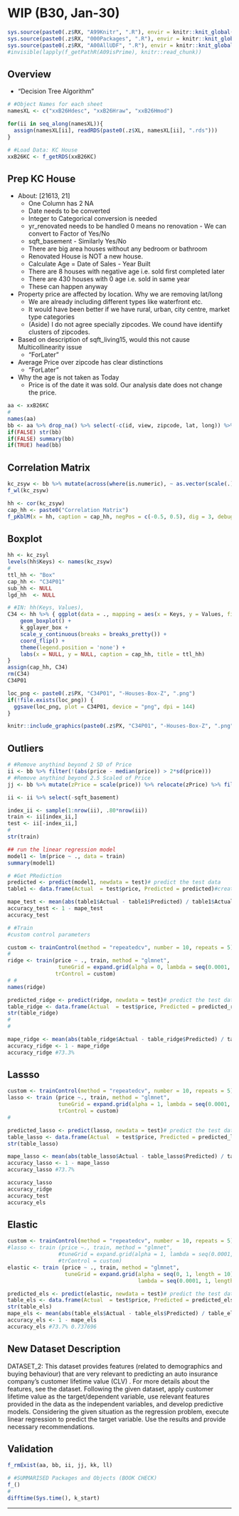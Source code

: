 # WIP (B30, Jan-30) {#b30}

```r
sys.source(paste0(.z$RX, "A99Knitr", ".R"), envir = knitr::knit_global())
sys.source(paste0(.z$RX, "000Packages", ".R"), envir = knitr::knit_global())
sys.source(paste0(.z$RX, "A00AllUDF", ".R"), envir = knitr::knit_global())
#invisible(lapply(f_getPathR(A09isPrime), knitr::read_chunk))
```

## Overview

- "Decision Tree Algorithm"

```r
# #Object Names for each sheet
namesXL <- c("xxB26Hdesc", "xxB26Hraw", "xxB26Hmod")
```

```r
for(ii in seq_along(namesXL)){
  assign(namesXL[ii], readRDS(paste0(.z$XL, namesXL[ii], ".rds")))
}
```

```r
# #Load Data: KC House
xxB26KC <- f_getRDS(xxB26KC)
```

## Prep KC House

- About: [21613, 21]
  - One Column has 2 NA
  - Date needs to be converted
  - Integer to Categorical conversion is needed
  - yr_renovated needs to be handled 0 means no renovation - We can convert to Factor of Yes/No
  - sqft_basement - Similarly Yes/No
  - There are big area houses without any bedroom or bathroom
  - Renovated House is NOT a new house.
  - Calculate Age = Date of Sales - Year Built
  - There are 8 houses with negative age i.e. sold first completed later
  - There are 430 houses with 0 age i.e. sold in same year
  - These can happen anyway

- \textcolor{pink}{Question:} Property price are affected by location. Why we are removing lat/long
  - We are already including different types like waterfront etc.
  - It would have been better if we have rural, urban, city centre, market type categories 
  - (Aside) I do not agree specially zipcodes. We cound have identiify clusters of zipcodes.
- \textcolor{pink}{Question:} Based on description of sqft_living15, would this not cause Multicollinearity issue
  - "ForLater"
- \textcolor{pink}{Question:} Average Price over zipcode has clear distinctions
  - "ForLater"
- \textcolor{pink}{Question:} Why the age is not taken as Today
  - Price is of the date it was sold. Our analysis date does not change the price.



```r
aa <- xxB26KC
#
names(aa)
bb <- aa %>% drop_na() %>% select(-c(id, view, zipcode, lat, long)) %>% mutate(Sold = year(date), Age = Sold - yr_built) %>% relocate(Age, Sold) %>% mutate(isRenew = ifelse(yr_renovated == 0, 0, 1)) %>% relocate(isRenew) %>% rename(Beds = bedrooms, Baths = bathrooms, sqLiv = sqft_living, sqLot = sqft_lot) %>% select(-date, -Sold, -yr_renovated) %>% relocate(price)
if(FALSE) str(bb)
if(FALSE) summary(bb)
if(TRUE) head(bb)

```

## Correlation Matrix


```r
kc_zsyw <- bb %>% mutate(across(where(is.numeric), ~ as.vector(scale(.)))) 
f_wl(kc_zsyw)
```


```r
hh <- cor(kc_zsyw)
cap_hh <- paste0("Correlation Matrix") 
f_pKblM(x = hh, caption = cap_hh, negPos = c(-0.5, 0.5), dig = 3, debug = TRUE)
```

## Boxplot

```r
hh <- kc_zsyl
levels(hh$Keys) <- names(kc_zsyw)
#
ttl_hh <- "Box"
cap_hh <- "C34P01"
sub_hh <- NULL 
lgd_hh  <- NULL
```

```r
# #IN: hh(Keys, Values), 
C34 <- hh %>% { ggplot(data = ., mapping = aes(x = Keys, y = Values, fill = Keys)) +
    geom_boxplot() +
    k_gglayer_box +
    scale_y_continuous(breaks = breaks_pretty()) + 
    coord_flip() +
    theme(legend.position = 'none') +
    labs(x = NULL, y = NULL, caption = cap_hh, title = ttl_hh)
}
assign(cap_hh, C34)
rm(C34)
C34P01
```

```r
loc_png <- paste0(.z$PX, "C34P01", "-Houses-Box-Z", ".png")
if(!file.exists(loc_png)) {
  ggsave(loc_png, plot = C34P01, device = "png", dpi = 144) 
}
```

```r
knitr::include_graphics(paste0(.z$PX, "C34P01", "-Houses-Box-Z", ".png"))
```

## Outliers


```r
# #Remove anythind beyond 2 SD of Price
ii <- bb %>% filter(!(abs(price - median(price)) > 2*sd(price)))
# #Remove anythind beyond 2.5 Scaled of Price
jj <- bb %>% mutate(zPrice = scale(price)) %>% relocate(zPrice) %>% filter(between(zPrice, -2.5, +2.5))
```


```r
ii <- ii %>% select(-sqft_basement)

index_ii <- sample(1:nrow(ii), .80*nrow(ii))
train <- ii[index_ii,]
test <- ii[-index_ii,]
#
str(train)

```


```r
## run the linear regression model
model1 <- lm(price ~ ., data = train)
summary(model1)
```


```r
# #Get PRediction 
predicted <- predict(model1, newdata = test)# predict the test data
table1 <- data.frame(Actual  = test$price, Predicted = predicted)#createa  table with actual test and predictd test

```


```r
mape_test <- mean(abs(table1$Actual - table1$Predicted) / table1$Actual)
accuracy_test <- 1 - mape_test
accuracy_test
```


```r
# #Train
#custom control parameters

custom <- trainControl(method = "repeatedcv", number = 10, repeats = 5)
#
ridge <- train(price ~ ., train, method = "glmnet", 
                tuneGrid = expand.grid(alpha = 0, lambda = seq(0.0001, 1, length = 5)), 
               trControl = custom)
# #
names(ridge)
```



```r
predicted_ridge <- predict(ridge, newdata = test)# predict the test data
table_ridge <- data.frame(Actual  = test$price, Predicted = predicted_ridge)#createa  table with actual test and predictd test
str(table_ridge)
#
#
```



```r

mape_ridge <- mean(abs(table_ridge$Actual - table_ridge$Predicted) / table_ridge$Actual)
accuracy_ridge <- 1 - mape_ridge
accuracy_ridge #73.3%
```
## Lassso


```r

custom <- trainControl(method = "repeatedcv", number = 10, repeats = 5)
lasso <- train (price ~., train, method = "glmnet",
                tuneGrid = expand.grid(alpha = 1, lambda = seq(0.0001, 1, length = 5)), 
                trControl = custom)
#
```


```r
predicted_lasso <- predict(lasso, newdata = test)# predict the test data
table_lasso <- data.frame(Actual  = test$price, Predicted = predicted_lasso)#createa  table with actual test and predictd test
str(table_lasso)
```

```r

mape_lasso <- mean(abs(table_lasso$Actual - table_lasso$Predicted) / table_lasso$Actual)
accuracy_lasso <- 1 - mape_lasso
accuracy_lasso #73.7%
```


```r
accuracy_lasso
accuracy_ridge
accuracy_test
accuracy_els
```


## Elastic


```r
custom <- trainControl(method = "repeatedcv", number = 10, repeats = 5)
#lasso <- train (price ~., train, method = "glmnet",
                #tuneGrid = expand.grid(alpha = 1, lambda = seq(0.0001, 1, length = 5)), 
                #trControl = custom)
elastic <- train (price ~ ., train, method = "glmnet", 
                  tuneGrid = expand.grid(alpha = seq(0, 1, length = 10), 
                                         lambda = seq(0.0001, 1, length = 5)), trControl = custom)

predicted_els <- predict(elastic, newdata = test)# predict the test data
table_els <- data.frame(Actual  = test$price, Predicted = predicted_els)#createa  table with actual test and predictd test
str(table_els)
mape_els <- mean(abs(table_els$Actual - table_els$Predicted) / table_els$Actual)
accuracy_els <- 1 - mape_els
accuracy_els #73.7% 0.737696
```



## New Dataset Description

DATASET_2: This dataset provides features (related to demographics and buying behaviour) that are very relevant to predicting an auto insurance company's customer lifetime value (CLV)  . For more details about the features, see the dataset. 
	Following the given dataset, apply customer lifetime value as the target/dependent variable, use relevant features provided in the data as the independent variables, and develop predictive models. Considering the given situation as the regression problem, execute linear regression to predict the target variable. Use the results and provide necessary recommendations.
	
	

## Validation {.unlisted .unnumbered .tabset .tabset-fade}

```r
f_rmExist(aa, bb, ii, jj, kk, ll)
```

```r
# #SUMMARISED Packages and Objects (BOOK CHECK)
f_()
#
difftime(Sys.time(), k_start)
```

****
